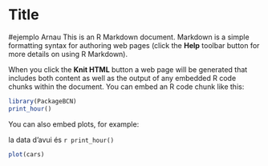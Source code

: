 Title
========================================================
#ejemplo Arnau
This is an R Markdown document. Markdown is a simple formatting syntax for authoring web pages (click the **Help** toolbar button for more details on using R Markdown).

When you click the **Knit HTML** button a web page will be generated that includes both content as well as the output of any embedded R code chunks within the document. You can embed an R code chunk like this:

```r
library(PackageBCN)
print_hour()
```

You can also embed plots, for example:

la data d'avui és `r print_hour()`

```r
plot(cars)
```
